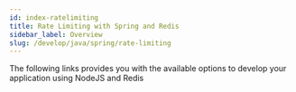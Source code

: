 ```yaml
---
id: index-ratelimiting
title: Rate Limiting with Spring and Redis
sidebar_label: Overview
slug: /develop/java/spring/rate-limiting
---
```



The following links provides you with the available options to develop your application using NodeJS and Redis

<div class="row">

<div class="col">
  <RedisCard
    title="Getting Started"
    description="Rate Limiting with Spring and Redis"
    page="/develop/java/spring/rate-limiting/getting-started"
  />
</div>

<div class="col">
  <RedisCard
    title="Fixed Window Rate Limiting"
    description="Cap the maximum number of requests in a fixed window of time"
    page="/develop/java/spring/rate-limiting/fixed-window"
  />
</div>

  <div class="col">
     <RedisCard
        title="Create a Simple Spring Boot Application using the Spring Initializr"
        description="A basic Spring Web Flux App"
        page="/develop/java/spring/rate-limiting/fixed-window/reactive"
        />
  </div>
</div>

<div class="row">

<div class="col">
  <RedisCard
    title="Atomicity with Lua"
    description="Improving atomicity and performance with Lua"
    page="/develop/java/spring/rate-limiting/fixed-window/reactive-lua"
  />
</div>

<div class="col">
  <RedisCard
    title="Atomicity with Triggers and Functions"
    description="Improving atomicity and performance with Triggers and Functions"
    page="/develop/java/spring/rate-limiting/fixed-window/reactive-gears"
  />
</div>

</div>
